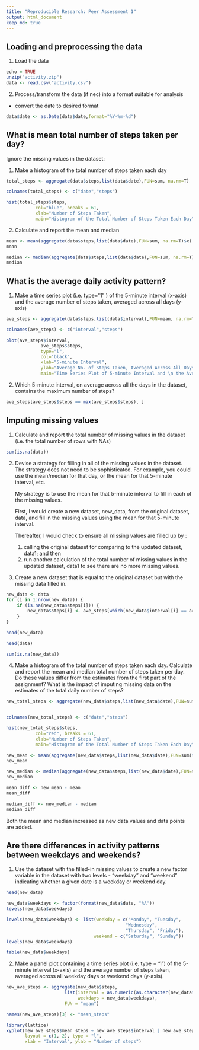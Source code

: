 ```yaml
---
title: "Reproducible Research: Peer Assessment 1"
output: html_document
keep_md: true
---
```



## Loading and preprocessing the data

1.  Load the data 

```r
echo = TRUE  
unzip("activity.zip")
data <- read.csv("activity.csv")
```

2.  Process/transform the data (if nec) into a format suitable for analysis 
- convert the date to desired format

```r
data$date <- as.Date(data$date,format="%Y-%m-%d")
```


## What is mean total number of steps taken per day? 

Ignore the missing values in the dataset:

1.  Make a histogram of the total number of steps taken each day

```r
total_steps <- aggregate(data$steps,list(data$date),FUN=sum, na.rm=T)

colnames(total_steps) <- c("date","steps")

hist(total_steps$steps,
           col="blue", breaks = 61,
           xlab="Number of Steps Taken",
           main="Histogram of the Total Number of Steps Taken Each Day")
```

2.  Calculate and report the mean and median 

```r
mean <- mean(aggregate(data$steps,list(data$date),FUN=sum, na.rm=T)$x)
mean

median <- median(aggregate(data$steps,list(data$date),FUN=sum, na.rm=T)$x)
median
```


## What is the average daily activity pattern?

1.  Make a time series plot (i.e. type="1" ) of the 5-minute interval (x-axis) and the average number of steps taken, averaged across all days (y-axis)

```r
ave_steps <- aggregate(data$steps,list(data$interval),FUN=mean, na.rm=T)

colnames(ave_steps) <- c("interval","steps")

plot(ave_steps$interval,
             ave_steps$steps,
             type="l",
             col="black",
             xlab="5-minute Interval",
             ylab="Average No. of Steps Taken, Averaged Across All Days",
             main="Time Series Plot of 5-minute Interval and \n the Average No. of Steps Taken, Averaged Across All Days")
```

2.  Which 5-minute interval, on average across all the days in the dataset, contains the maximum number of steps?

```r
ave_steps[ave_steps$steps == max(ave_steps$steps), ]
```

## Imputing missing values

1.  Calculate and report the total number of missing values in the dataset (i.e. the total number of rows with NAs)

```r
sum(is.na(data))
```

2.  Devise a strategy for filling in all of the missing values in the dataset.  The strategy does not need to be sophisticated. For example, you could use the mean/median for that day, or the mean for that 5-minute interval, etc.

    My strategy is to use the mean for that 5-minute interval to fill in each of the         missing values.

    First, I would create a new dataset, new_data, from the original dataset, data, 
    and fill in the missing values using the mean for that 5-minute interval.

    Thereafter, I would check to ensure all missing values are filled up by :
    (1) calling the original dataset for comparing to the updated dataset, data1; and     then
    (2) run another calculation of the total number of missing values in the updated 
    dataset, data1 to see there are no more missing values.
    
3.  Create a new dataset that is equal to the original dataset but with the missing data filled in.

```r
new_data <- data 
for (i in 1:nrow(new_data)) {
    if (is.na(new_data$steps[i])) {
        new_data$steps[i] <- ave_steps[which(new_data$interval[i] == ave_steps$interval), ]$steps
    }
}

head(new_data)
```

```r
head(data)

sum(is.na(new_data))
```

4.  Make a histogram of the total number of steps taken each day. Calculate and report the mean and median total number of steps taken per day. Do these values differ from the estimates from the first part of the assignment? What is the impact of imputing missing data on the estimates of the total daily number of steps?

```r
new_total_steps <- aggregate(new_data$steps,list(new_data$date),FUN=sum)


colnames(new_total_steps) <- c("date","steps")

hist(new_total_steps$steps,
           col="red", breaks = 61,
           xlab="Number of Steps Taken",
           main="Histogram of the Total Number of Steps Taken Each Day")
```

```r
new_mean <- mean(aggregate(new_data$steps,list(new_data$date),FUN=sum)$x)
new_mean

new_median <- median(aggregate(new_data$steps,list(new_data$date),FUN=sum)$x)
new_median
```

```r
mean_diff <- new_mean - mean
mean_diff

median_diff <- new_median - median
median_diff
```

Both the mean and median increased as new data values and data points are added.  

## Are there differences in activity patterns between weekdays and weekends?

1.  Use the dataset with the filled-in missing values to create a new factor variable in the dataset with two levels - "weekday" and "weekend" indicating whether a given date is a weekday or weekend day.

```r
head(new_data)
```

```r
new_data$weekdays <- factor(format(new_data$date, "%A"))
levels(new_data$weekdays)
```

```r
levels(new_data$weekdays) <- list(weekday = c("Monday", "Tuesday",
                                             "Wednesday", 
                                             "Thursday", "Friday"),
                                 weekend = c("Saturday", "Sunday"))
levels(new_data$weekdays)
```

```r
table(new_data$weekdays)
```

2.  Make a panel plot containing a time series plot (i.e. type = "l") of the 5-minute interval (x-axis) and the average number of steps taken, averaged across all weekday days or weekend days (y-axis).

```r
new_ave_steps <- aggregate(new_data$steps, 
                      list(interval = as.numeric(as.character(new_data$interval)), 
                           weekdays = new_data$weekdays),
                      FUN = "mean")

names(new_ave_steps)[3] <- "mean_steps"

library(lattice)
xyplot(new_ave_steps$mean_steps ~ new_ave_steps$interval | new_ave_steps$weekdays, 
       layout = c(1, 2), type = "l", 
       xlab = "Interval", ylab = "Number of steps")
```










